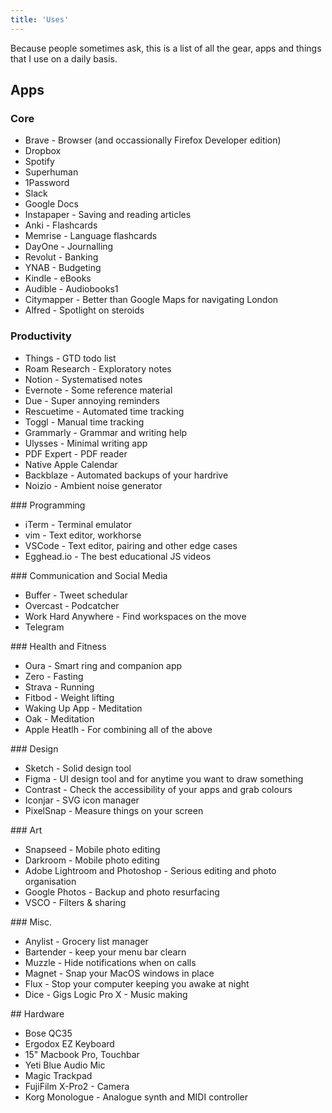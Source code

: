 ```yaml
---
title: 'Uses'
---
```


Because people sometimes ask, this is a list of all the gear, apps and
things that I use on a daily basis.

## Apps

### Core

- Brave - Browser (and occassionally Firefox Developer edition)
- Dropbox
- Spotify
- Superhuman
- 1Password
- Slack
- Google Docs
- Instapaper - Saving and reading articles
- Anki - Flashcards
- Memrise - Language flashcards
- DayOne - Journalling
- Revolut - Banking
- YNAB - Budgeting
- Kindle - eBooks
- Audible - Audiobooks1
- Citymapper - Better than Google Maps for navigating London
- Alfred - Spotlight on steroids

### Productivity

- Things - GTD todo list
- Roam Research - Exploratory notes
- Notion - Systematised notes
- Evernote - Some reference material
- Due - Super annoying reminders
- Rescuetime - Automated time tracking
- Toggl - Manual time tracking
- Grammarly - Grammar and writing help
- Ulysses - Minimal writing app
- PDF Expert - PDF reader
- Native Apple Calendar
- Backblaze - Automated backups of your hardrive
- Noizio - Ambient noise generator

### Programming

- iTerm - Terminal emulator
- vim - Text editor, workhorse
- VSCode - Text editor, pairing and other edge cases
- Egghead.io - The best educational JS videos

### Communication and Social Media

- Buffer - Tweet schedular
- Overcast - Podcatcher
- Work Hard Anywhere - Find workspaces on the move
- Telegram

### Health and Fitness

- Oura - Smart ring and companion app
- Zero - Fasting
- Strava - Running
- Fitbod - Weight lifting
- Waking Up App - Meditation
- Oak - Meditation
- Apple Heatlh - For combining all of the above

### Design

- Sketch - Solid design tool
- Figma - UI design tool and for anytime you want to draw something
- Contrast - Check the accessibility of your apps and grab colours
- Iconjar - SVG icon manager
- PixelSnap - Measure things on your screen

### Art

- Snapseed - Mobile photo editing
- Darkroom - Mobile photo editing
- Adobe Lightroom and Photoshop - Serious editing and photo
  organisation
- Google Photos - Backup and photo resurfacing
- VSCO - Filters & sharing

### Misc.

- Anylist - Grocery list manager
- Bartender - keep your menu bar clearn
- Muzzle - Hide notifications when on calls
- Magnet - Snap your MacOS windows in place
- Flux - Stop your computer keeping you awake at night
- Dice - Gigs Logic Pro X - Music making

## Hardware

- Bose QC35
- Ergodox EZ Keyboard
- 15" Macbook Pro, Touchbar
- Yeti Blue Audio Mic
- Magic Trackpad
- FujiFilm X-Pro2 - Camera
- Korg Monologue - Analogue synth and MIDI controller
